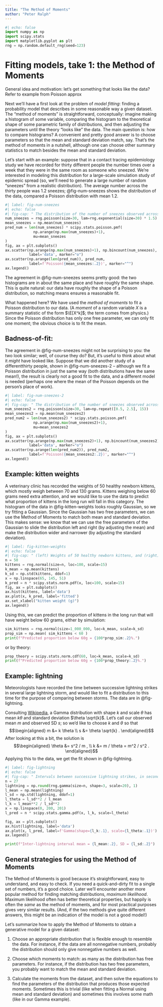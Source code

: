 ```yaml
---
title: "The Method of Moments"
author: "Peter Ralph"
---
```


```python
#| echo: false
import numpy as np
import scipy.stats
import matplotlib.pyplot as plt
rng = np.random.default_rng(seed=123)
```

# Fitting models, take 1: the Method of Moments {#sec-mom-overview}

General idea and motivation:
let's get something that looks like the data?
Refer to example from Poisson approx

Next we'll have a first look at the problem of *model fitting*:
finding a probability model that describes in some reasonable way
a given dataset.
The "method of moments" is straightforward, conceptually:
imagine making a histogram of some variable,
comparing the histogram
to the theoretical shape of some parametric family of distributions,
and then adjusting the parameters until the theory "looks like" the data.
The main question is: how to compare histograms?
A convenient and pretty good answer is to choose parameters
so that the mean and standard deviation match, say.
That's the method of moments in a nutshell,
although one can choose other summary statistics to match
besides the mean and standard deviation.

Let's start with an example:
suppose that in a contact tracing epidemiology study
we have recorded for thirty different people
the number times over a week
that they were in the same room as someone who sneezed.
We're interested in modeling this distribution
for a large-scale simulation study of epidemic spread
(so, we'll need to generate a large number of random "sneezes"
from a realistic distribution).
The average number across the thirty people was 1.2 sneezes;
@fig-num-sneezes shows the distribution of the data,
compared a Poisson distribution with mean 1.2.

```python
#| label: fig-num-sneezes
#| echo: false
#| fig-cap: " The distribution of the number of sneezes observed across 30 people ('data') and the expected distribution from a Poisson having the same mean. "
num_sneezes = rng.poisson(size=30, lam=rng.exponential(size=30) * 1.5)
mean_sneezes = np.mean(num_sneezes)
pred_num = len(num_sneezes) * scipy.stats.poisson.pmf(
             np.arange(np.max(num_sneezes)+1),
             mu=mean_sneezes
)
fig, ax = plt.subplots()
ax.scatter(np.arange(np.max(num_sneezes)+1), np.bincount(num_sneezes),
           label='data', marker="o")
ax.scatter(np.arange(len(pred_num)), pred_num,
           label=f'Poisson({mean_sneezes:.2})', marker="^")
ax.legend()
```

The agreement in @fig-num-sneezes seems pretty good:
the two histograms are in about the same place
and have roughly the same shape.
This is quite natural:
our data have roughly the shape of a Poisson distribution,
so matching means ensures a reasonable fit.

What happened here?
We have used the *method of moments* to fit a Poisson distribution to our data.
(A *moment* of a random variable $X$ is a summary statistic
of the form $\E[X^k]$; the term comes from physics.)
Since the Poisson distribution has only one free parameter,
we can only fit one moment; the obvious choice is to fit the mean.


## Badness-of-fit: {#sec-badness-of-fit}

The agreement in @fig-num-sneezes might not be surprising to you:
the two look similar; well, of course they do?
But, it's useful to think about what it *might* have looked like.
Suppose that we did another study of a differentthirty people,
shown in @fig-num-sneezes-2 --
although we fit a Poisson distribution in just the same way
(both distributions have the same mean!),
the result is clearly not a good fit to the data,
and a different model is needed
(perhaps one where the mean of the Poisson depends on the person's place of work).

```python
#| label: fig-num-sneezes-2
#| echo: false
#| fig-cap: " The distribution of the number of sneezes observed across a different set of 30 people ('data') and the expected distribution from a Poisson having the same mean. Half of these people work in elementary schools, and the other half in small offices. "
num_sneezes2 = rng.poisson(size=30, lam=np.repeat([0.5, 2.5], 15))
mean_sneezes2 = np.mean(num_sneezes2)
pred_num2 = len(num_sneezes2) * scipy.stats.poisson.pmf(
             np.arange(np.max(num_sneezes2)+1),
             mu=mean_sneezes2
)
fig, ax = plt.subplots()
ax.scatter(np.arange(np.max(num_sneezes2)+1), np.bincount(num_sneezes2),
           label='data', marker="o")
ax.scatter(np.arange(len(pred_num2)), pred_num2,
           label=f'Poisson({mean_sneezes2:.2})', marker="^")
ax.legend()
```


## Example: kitten weights {#ex-kitten-weights}

A veterinary clinic has recorded the weights of 50 healthy newborn kittens,
which mostly weigh between 70 and 130 grams.
Kittens weighing below 60 grams need extra attention,
and we would like to use the data to predict what proportion of kittens
in the long run will fall in this category.
The histogram of the data in @fig-kitten-weights
looks roughly Gaussian,
so we try fitting a Gaussian.
Since the Gaussian has two free parameters,
we can use the Method of Moments
to match both mean and standard deviation.
This makes sense: we know that we can use the free parameters of the Gaussian
to slide the distribution left and right (by adjusting the mean)
and make the distribution wider and narrower (by adjusting the standard deviation).

```python
#| label: fig-kitten-weights
#| echo: false
#| fig-cap: " (left) Weights of 50 healthy newborn kittens, and (right) a Gaussian distribution with the same mean and standard deviation. "
n = 50
kittens = rng.normal(size=n, loc=100, scale=15)
k_mean = np.mean(kittens)
k_sd = np.std(kittens, ddof=1)
x = np.linspace(65, 145, 51)
k_pred = n * scipy.stats.norm.pdf(x, loc=100, scale=15)
fig, ax = plt.subplots()
ax.hist(kittens, label='data')
ax.plot(x, k_pred, label='fitted')
ax.set_xlabel("kitten weight (g)")
ax.legend()
```

Using this, we can predict the proportion of kittens in the long run
that will have weight below 60 grams, either by simulation:
```python
sim_kittens = rng.normal(size=1_000_000, loc=k_mean, scale=k_sd)
prop_sim = np.mean( sim_kittens < 60 )
print(f"Predicted proportion below 60g = {100*prop_sim:.2}%.")
```
or by theory:
```python
prop_theory = scipy.stats.norm.cdf(60, loc=k_mean, scale=k_sd)
print(f"Predicted proportion below 60g = {100*prop_theory:.2}%.")
```


## Example: lightning {#ex-lightning-times}

Meteorologists have recorded the time between successive lightning strikes
in several large lightning storm,
and would like to fit a distribution to this time
for the purpose of comparing between storms.
The data are in @fig-lightning.

Consulting [Wikipedia](https://en.wikipedia.org/wiki/Gamma_distribution),
a Gamma distribution with shape $k$ and scale $\theta$
has mean $k \theta$ and standard deviation $\theta \sqrt{k}$.
Let's call our observed mean $m$ and observed SD $s$;
so we'd like to choose $k$ and $\theta$ so that
$$\begin{aligned}
    m &= k \theta \\
    s &= \theta \sqrt{k} .
\end{aligned}$$
After looking at this a bit, the solution is
$$\begin{aligned}
    \theta &= s^2 / m , \\
    k &= m / \theta = m^2 / s^2 .
\end{aligned}$$
Applying this to the data, we get the fit shown in @fig-lightning.

```python
#| label: fig-lightning
#| echo: false
#| fig-cap: " Intervals between successive lightning strikes, in seconds, during one storm. "
n = 27
lightning = np.round(rng.gamma(size=n, shape=3, scale=20), 1)
l_mean = np.mean(lightning)
l_sd = np.std(lightning, ddof=1)
l_theta = l_sd**2 / l_mean
l_k = l_mean**2 / l_sd**2
x = np.linspace(0, 200, 201)
l_pred = n * scipy.stats.gamma.pdf(x, l_k, scale=l_theta)

fig, ax = plt.subplots()
ax.hist(lightning, label='data')
ax.plot(x, l_pred, label=f'Gamma(shape={l_k:.1}, scale={l_theta:.1})')
ax.legend()

print(f"Inter-lightning interval mean = {l_mean:.2}, SD = {l_sd:.2}")
```



## General strategies for using the Method of Moments {#sec-mom-recap}

The Method of Moments is good because it's
straightforward,
easy to understand,
and easy to check.
If you need a quick-and-dirty fit to a single set of numbers,
it's a good choice.
Later we'll encounter another more popular method for finding matching distributions,
*maximum likelihood*.
Maximum likelihood often has better theoretical properties,
but happily is often the *same* as the method of moments,
and for most practical purposes gives very similar results.
(And, if the two methods give quite different answers,
this might be an indication of the model is not a good model!)

Let's summarize how to apply the Method of Moments
to obtain a generative model for a given dataset:

1. Choose an appropriate distribution that is flexible enough to resemble the data.
    For instance, if the data are all nonnegative numbers,
    probably the distribution should only give nonnegative numbers as well.

2. Choose which moments to match: as many as the distribution has free parameters.
    For instance, if the distribution has two free parameters,
    you probably want to match the mean and standard deviation.

3. Calculate the moments from the dataset,
    and then solve the equations to find the parameters of the distribution
    that produces those expected moments.
    Sometimes this is trivial (like when fitting a Normal using mean and standard deviation)
    and sometimes this involves some math (like in our Gamma example).
